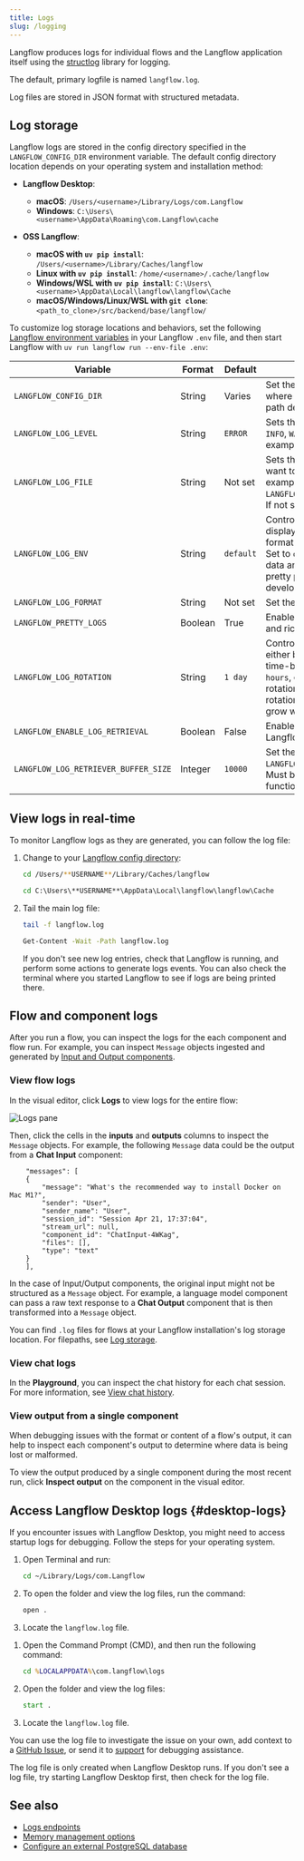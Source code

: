 ```yaml
---
title: Logs
slug: /logging
---
```



Langflow produces logs for individual flows and the Langflow application itself using the [structlog](https://www.structlog.org) library for logging.

The default, primary logfile is named `langflow.log`.

Log files are stored in JSON format with structured metadata.

## Log storage

Langflow logs are stored in the config directory specified in the `LANGFLOW_CONFIG_DIR` environment variable.
The default config directory location depends on your operating system and installation method:

- **Langflow Desktop**:

    - **macOS**: `/Users/<username>/Library/Logs/com.Langflow`
    - **Windows**: `C:\Users\<username>\AppData\Roaming\com.Langflow\cache`

- **OSS Langflow**:

    - **macOS with `uv pip install`**: `/Users/<username>/Library/Caches/langflow`
    - **Linux with `uv pip install`**: `/home/<username>/.cache/langflow`
    - **Windows/WSL with `uv pip install`**: `C:\Users\<username>\AppData\Local\langflow\langflow\Cache`
    - **macOS/Windows/Linux/WSL with `git clone`**: `<path_to_clone>/src/backend/base/langflow/`

To customize log storage locations and behaviors, set the following [Langflow environment variables](/environment-variables) in your Langflow `.env` file, and then start Langflow with `uv run langflow run --env-file .env`:

| Variable | Format | Default | Description |
|----------|--------|---------|-------------|
| `LANGFLOW_CONFIG_DIR` | String | Varies | Set the Langflow configuration directory where files and logs are stored. Default path depends on your installation. |
| `LANGFLOW_LOG_LEVEL` | String | `ERROR` | Sets the log level as one of `DEBUG`, `ERROR`, `INFO`, `WARNING`, and `CRITICAL`. For example, `LANGFLOW_LOG_LEVEL=DEBUG`. |
| `LANGFLOW_LOG_FILE` | String | Not set | Sets the log file storage location if you want to use a non-default location. For example, `LANGFLOW_LOG_FILE=path/to/logfile.log`. If not set, logs are written to stdout. |
| `LANGFLOW_LOG_ENV` | String | `default` | Controls how logs are formatted and displayed. Set to `container` for JSON format for Docker/structured logging. Set to `container_csv` for CSV format for data analysis. Set to `default` or unset for pretty printed, colorful format for development/reading using [RichHandler](https://rich.readthedocs.io/en/stable/reference/logging.html). |
| `LANGFLOW_LOG_FORMAT` | String | Not set | Set the log format configuration. |
| `LANGFLOW_PRETTY_LOGS` | Boolean | True | Enable pretty log formatting with colors and rich console output. |
| `LANGFLOW_LOG_ROTATION` | String | `1 day` | Controls when the log file is rotated, either based on time or file size. For time-based rotation, set to `1 day`, `12 hours`, or `1 week`. For size-based rotation, set to `10 MB` or `1 GB`. To disable rotation, set to `None`. If disabled, log files grow without limit. |
| `LANGFLOW_ENABLE_LOG_RETRIEVAL` | Boolean | False | Enables retrieval of logs from your Langflow instance with [Logs endpoints](/api-logs). |
| `LANGFLOW_LOG_RETRIEVER_BUFFER_SIZE` | Integer | `10000` | Set the buffer size for log retrieval if `LANGFLOW_ENABLE_LOG_RETRIEVAL=True`. Must be greater than `0` for log retrieval to function. |

## View logs in real-time

To monitor Langflow logs as they are generated, you can follow the log file:

1. Change to your [Langflow config directory](#log-storage):

    <Tabs groupId="cd-command">
    <TabItem value="macOS" label="macOS" default>

    ```bash
    cd /Users/**USERNAME**/Library/Caches/langflow
    ```

    </TabItem>
    <TabItem value="Windows" label="Windows">

    ```cmd
    cd C:\Users\**USERNAME**\AppData\Local\langflow\langflow\Cache
    ```

    </TabItem>
    </Tabs>

2. Tail the main log file:

    <Tabs groupId="tail-command">
    <TabItem value="macOS" label="macOS" default>

    ```bash
    tail -f langflow.log
    ```

    </TabItem>
    <TabItem value="Windows" label="Windows">

    ```cmd
    Get-Content -Wait -Path langflow.log
    ```

    </TabItem>
    </Tabs>

    If you don't see new log entries, check that Langflow is running, and perform some actions to generate logs events. You can also check the terminal where you started Langflow to see if logs are being printed there.

## Flow and component logs

After you run a flow, you can inspect the logs for the each component and flow run.
For example, you can inspect `Message` objects ingested and generated by [Input and Output components](/components-io).

### View flow logs

In the visual editor, click **Logs** to view logs for the entire flow:

![Logs pane](/img/logs.png)

Then, click the cells in the **inputs** and **outputs** columns to inspect the `Message` objects.
For example, the following `Message` data could be the output from a **Chat Input** component:

```text
    "messages": [
    {
        "message": "What's the recommended way to install Docker on Mac M1?",
        "sender": "User",
        "sender_name": "User",
        "session_id": "Session Apr 21, 17:37:04",
        "stream_url": null,
        "component_id": "ChatInput-4WKag",
        "files": [],
        "type": "text"
    }
    ],
```

In the case of Input/Output components, the original input might not be structured as a `Message` object.
For example, a language model component can pass a raw text response to a **Chat Output** component that is then transformed into a `Message` object.

You can find `.log` files for flows at your Langflow installation's log storage location.
For filepaths, see [Log storage](#log-storage).

### View chat logs

In the **Playground**, you can inspect the chat history for each chat session.
For more information, see [View chat history](/concepts-playground#view-chat-history).

### View output from a single component

When debugging issues with the format or content of a flow's output, it can help to inspect each component's output to determine where data is being lost or malformed.

To view the output produced by a single component during the most recent run, click <Icon name="TextSearch" aria-hidden="true"/> **Inspect output** on the component in the visual editor.

## Access Langflow Desktop logs {#desktop-logs}

If you encounter issues with Langflow Desktop, you might need to access startup logs for debugging.
Follow the steps for your operating system.

<Tabs>
<TabItem value="macos" label="macOS">

1. Open Terminal and run:
   ```bash
   cd ~/Library/Logs/com.Langflow
   ```

2. To open the folder and view the log files, run the command:
   ```bash
   open .
   ```

3. Locate the `langflow.log` file.

</TabItem>
<TabItem value="windows" label="Windows">

1. Open the Command Prompt (CMD), and then run the following command:

   ```cmd
   cd %LOCALAPPDATA%\com.langflow\logs
   ```

2. Open the folder and view the log files:

   ```cmd
   start .
   ```

3. Locate the `langflow.log` file.

</TabItem>
</Tabs>

You can use the log file to investigate the issue on your own, add context to a [GitHub Issue](/contributing-github-issues), or send it to [support](/luna-for-langflow) for debugging assistance.

The log file is only created when Langflow Desktop runs. If you don't see a log file, try starting Langflow Desktop first, then check for the log file.

## See also

* [Logs endpoints](/api-logs)
* [Memory management options](/memory)
* [Configure an external PostgreSQL database](/configuration-custom-database)